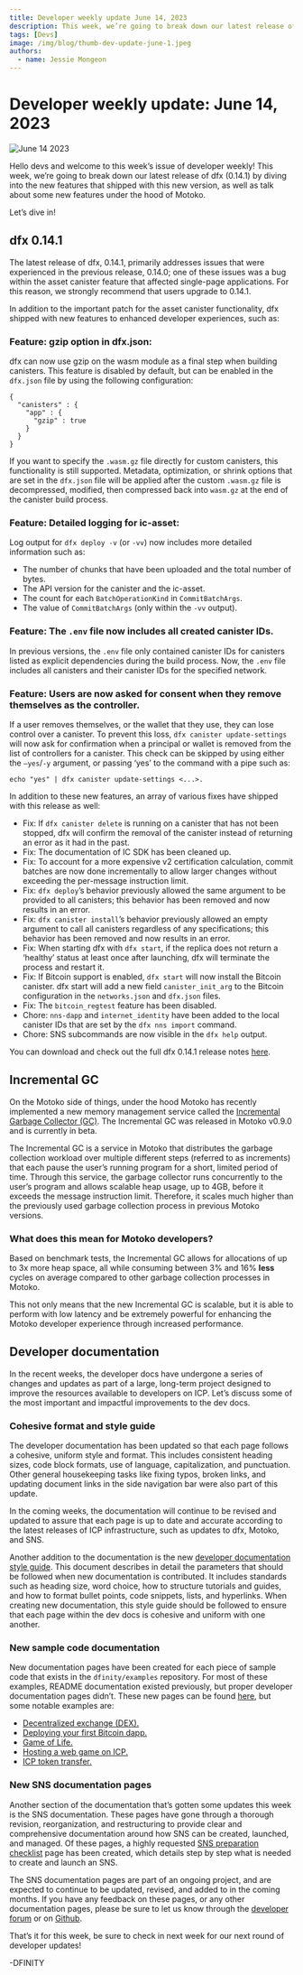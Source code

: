 ```yaml
---
title: Developer weekly update June 14, 2023
description: This week, we’re going to break down our latest release of dfx (0.14.1) by diving into the new features that shipped with this new version, as well as talk about some new features under the hood of Motoko.
tags: [Devs]
image: /img/blog/thumb-dev-update-june-1.jpeg
authors:
  - name: Jessie Mongeon
---
```


# Developer weekly update: June 14, 2023

![June 14 2023](../_assets/thumb-dev-update-june-1.jpeg)

Hello devs and welcome to this week’s issue of developer weekly! This week, we’re going to break down our latest release of dfx (0.14.1) by diving into the new features that shipped with this new version, as well as talk about some new features under the hood of Motoko.

Let’s dive in!

## dfx 0.14.1
The latest release of dfx, 0.14.1, primarily addresses issues that were experienced in the previous release, 0.14.0; one of these issues was a bug within the asset canister feature that affected single-page applications. For this reason, we strongly recommend that users upgrade to 0.14.1.

In addition to the important patch for the asset canister functionality, dfx shipped with new features to enhanced developer experiences, such as:

### Feature: gzip option in dfx.json:

dfx can now use gzip on the wasm module as a final step when building canisters. This feature is disabled by default, but can be enabled in the `dfx.json` file by using the following configuration:

```
{
  "canisters" : {
    "app" : {
      "gzip" : true
    }
  }
}
```

If you want to specify the `.wasm.gz` file directly for custom canisters, this functionality is still supported. Metadata, optimization, or shrink options that are set in the `dfx.json` file will be applied after the custom `.wasm.gz` file is decompressed, modified, then compressed back into `wasm.gz` at the end of the canister build process.

### Feature: Detailed logging for ic-asset:
Log output for `dfx deploy -v` (or `-vv`) now includes more detailed information such as:
- The number of chunks that have been uploaded and the total number of bytes.
- The API version for the canister and the ic-asset.
- The count for each `BatchOperationKind` in `CommitBatchArgs`.
- The value of `CommitBatchArgs` (only within the `-vv` output).

### Feature: The `.env` file now includes all created canister IDs.
In previous versions, the `.env` file only contained canister IDs for canisters listed as explicit dependencies during the build process. Now, the `.env` file includes all canisters and their canister IDs for the specified network.

### Feature: Users are now asked for consent when they remove themselves as the controller.
If a user removes themselves, or the wallet that they use, they can lose control over a canister. To prevent this loss, `dfx canister update-settings` will now ask for confirmation when a principal or wallet is removed from the list of controllers for a canister. This check can be skipped by using either the `–yes`/`-y` argument, or passing ‘yes’ to the command with a pipe such as:

```
echo "yes" | dfx canister update-settings <...>.
```

In addition to these new features, an array of various fixes have shipped with this release as well:
- Fix: If `dfx canister delete` is running on a canister that has not been stopped, dfx will confirm the removal of the canister instead of returning an error as it had in the past.
- Fix: The documentation of IC SDK has been cleaned up.
- Fix: To account for a more expensive v2 certification calculation, commit batches are now done incrementally to allow larger changes without exceeding the per-message instruction limit.
- Fix: `dfx deploy`’s behavior previously allowed the same argument to be provided to all canisters; this behavior has been removed and now results in an error.
- Fix: `dfx canister install`’s behavior previously allowed an empty argument to call all canisters regardless of any specifications; this behavior has been removed and now results in an error.
- Fix: When starting dfx with `dfx start`, if the replica does not return a ‘healthy’ status at least once after launching, dfx will terminate the process and restart it.
- Fix: If Bitcoin support is enabled, `dfx start` will now install the Bitcoin canister. dfx start will add a new field `canister_init_arg` to the Bitcoin configuration in the `networks.json` and `dfx.json` files.
- Fix: The `bitcoin_regtest` feature has been disabled.
- Chore: `nns-dapp` and `internet_identity` have been added to the local canister IDs that are set by the `dfx nns import` command.
- Chore: SNS subcommands are now visible in the `dfx help` output.

You can download and check out the full dfx 0.14.1 release notes [here](https://github.com/dfinity/sdk/releases/tag/0.14.1).

## Incremental GC
On the Motoko side of things, under the hood Motoko has recently implemented a new memory management service called the [Incremental Garbage Collector (GC)](https://forum.dfinity.org/t/incremental-garbage-collector-beta-release-motoko-update-part-12/20066). The Incremental GC was released in Motoko v0.9.0 and is currently in beta.

The Incremental GC is a service in Motoko that distributes the garbage collection workload over multiple different steps (referred to as increments) that each pause the user’s running program for a short, limited period of time. Through this service, the garbage collector runs concurrently to the user’s program and allows scalable heap usage, up to 4GB, before it exceeds the message instruction limit. Therefore, it scales much higher than the previously used garbage collection process in previous Motoko versions.

### What does this mean for Motoko developers?
Based on benchmark tests, the Incremental GC allows for allocations of up to 3x more heap space, all while consuming between 3% and 16% **less** cycles on average compared to other garbage collection processes in Motoko.

This not only means that the new Incremental GC is scalable, but it is able to perform with low latency and be extremely powerful for enhancing the Motoko developer experience through increased performance.

## Developer documentation
In the recent weeks, the developer docs have undergone a series of changes and updates as part of a large, long-term project designed to improve the resources available to developers on ICP. Let’s discuss some of the most important and impactful improvements to the dev docs.

### Cohesive format and style guide
The developer documentation has been updated so that each page follows a cohesive, uniform style and format. This includes consistent heading sizes, code block formats, use of language, capitalization, and punctuation. Other general housekeeping tasks like fixing typos, broken links, and updating document links in the side navigation bar were also part of this update.

In the coming weeks, the documentation will continue to be revised and updated to assure that each page is up to date and accurate according to the latest releases of ICP infrastructure, such as updates to dfx, Motoko, and SNS.

Another addition to the documentation is the new [developer documentation style guide](https://github.com/dfinity/portal/blob/master/style-guide.md). This document describes in detail the parameters that should be followed when new documentation is contributed. It includes standards such as heading size, word choice, how to structure tutorials and guides, and how to format bullet points, code snippets, lists, and hyperlinks. When creating new documentation, this style guide should be followed to ensure that each page within the dev docs is cohesive and uniform with one another.

### New sample code documentation
New documentation pages have been created for each piece of sample code that exists in the `dfinity/examples` repository. For most of these examples, README documentation existed previously, but proper developer documentation pages didn’t. These new pages can be found [here](https://internetcomputer.org/ecosystem), but some notable examples are:

- [Decentralized exchange (DEX).](https://internetcomputer.org/docs/current/samples/dex)
- [Deploying your first Bitcoin dapp.](https://internetcomputer.org/docs/current/references/samples/motoko/basic_bitcoin/)
- [Game of Life.](https://internetcomputer.org/docs/current/samples/game-of-life)
- [Hosting a web game on ICP.](https://internetcomputer.org/docs/current/references/samples/hosting/unity-webgl-template/)
- [ICP token transfer.](https://internetcomputer.org/docs/current/references/samples/motoko/token_transfer/)

### New SNS documentation pages
Another section of the documentation that’s gotten some updates this week is the SNS documentation. These pages have gone through a thorough revision, reorganization, and restructuring to provide clear and comprehensive documentation around how SNS can be created, launched, and managed. Of these pages, a highly requested [SNS preparation checklist](https://internetcomputer.org/docs/current/building-dapps/governing-dapps/tokenomics/sns-checklist) page has been created, which details step by step what is needed to create and launch an SNS.

The SNS documentation pages are part of an ongoing project, and are expected to continue to be updated, revised, and added to in the coming months. If you have any feedback on these pages, or any other documentation pages, please be sure to let us know through the [developer forum](https://forum.dfinity.org/) or on [Github](https://github.com/dfinity/portal/pulls).

That’s it for this week, be sure to check in next week for our next round of developer updates!

-DFINITY


